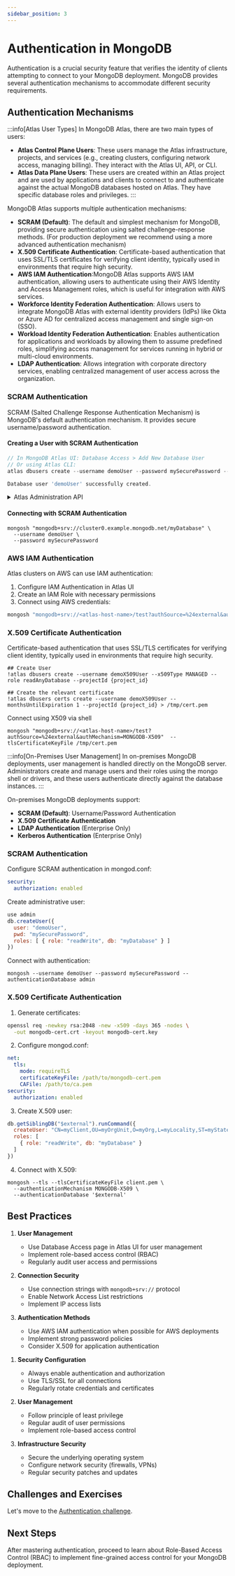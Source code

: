 ```yaml
---
sidebar_position: 3
---
```



# Authentication in MongoDB

Authentication is a crucial security feature that verifies the identity of clients attempting to connect to your MongoDB deployment. MongoDB provides several authentication mechanisms to accommodate different security requirements.

## Authentication Mechanisms

<Tabs groupId="deployments">
<TabItem value="atlas" label="MongoDB Atlas">

:::info[Atlas User Types]
In MongoDB Atlas, there are two main types of users:
- **Atlas Control Plane Users**: These users manage the Atlas infrastructure, projects, and services (e.g., creating clusters, configuring network access, managing billing). They interact with the Atlas UI, API, or CLI.
- **Atlas Data Plane Users**: These users are created within an Atlas project and are used by applications and clients to connect to and authenticate against the actual MongoDB databases hosted on Atlas. They have specific database roles and privileges.
:::

MongoDB Atlas supports multiple authentication mechanisms:

- **SCRAM (Default)**: The default and simplest mechanism for MongoDB, providing secure authentication using salted challenge-response methods. (For production deployment we recommend using a more advanced authentication mechanism)
- **X.509 Certificate Authentication**: Certificate-based authentication that uses SSL/TLS certificates for verifying client identity, typically used in environments that require high security.
- **AWS IAM Authentication**:MongoDB Atlas supports AWS IAM authentication, allowing users to authenticate using their AWS Identity and Access Management roles, which is useful for integration with AWS services.
- **Workforce Identity Federation Authentication**: Allows users to integrate MongoDB Atlas with external identity providers (IdPs) like Okta or Azure AD for centralized access management and single sign-on (SSO).
- **Workload Identity Federation Authentication**: Enables authentication for applications and workloads by allowing them to assume predefined roles, simplifying access management for services running in hybrid or multi-cloud environments.
- **LDAP Authentication**: Allows integration with corporate directory services, enabling centralized management of user access across the organization.

### SCRAM Authentication

SCRAM (Salted Challenge Response Authentication Mechanism) is MongoDB's default authentication mechanism. It provides secure username/password authentication.

#### Creating a User with SCRAM Authentication

```javascript
// In MongoDB Atlas UI: Database Access > Add New Database User
// Or using Atlas CLI:
atlas dbusers create --username demoUser --password mySecurePassword --role readWriteAnyDatabase --projectId 

Database user 'demoUser' successfully created.
```

<details>
<summary> Atlas Administration API</summary>
```
//Use Atlas Admin API
POST /api/atlas/v1.0/groups/{GROUP-ID}/databaseUsers
{
 "databaseName": "admin",
 "username": "demoUser",
 "password": "secure_password",
 "roles": [{
   "roleName": "readWrite",
   "databaseName": "myDatabase"
 }]
}
```
</details>

#### Connecting with SCRAM Authentication

```shell
mongosh "mongodb+srv://cluster0.example.mongodb.net/myDatabase" \
  --username demoUser \
  --password mySecurePassword
```

### AWS IAM Authentication

Atlas clusters on AWS can use IAM authentication:

1. Configure IAM Authentication in Atlas UI
2. Create an IAM Role with necessary permissions
3. Connect using AWS credentials:

```javascript
mongosh "mongodb+srv://<atlas-host-name>/test?authSource=%24external&authMechanism=MONGODB-AWS" --username <access-key-id> --password <secret-key>
```

### X.509 Certificate Authentication

Certificate-based authentication that uses SSL/TLS certificates for verifying client identity, typically used in environments that require high security.

```
## Create User
!atlas dbusers create --username demoX509User --x509Type MANAGED --role readAnyDatabase --projectId {project_id}

## Create the relevant certificate
!atlas dbusers certs create --username demoX509User --monthsUntilExpiration 1 --projectId {project_id} > /tmp/cert.pem
```

Connect using X509 via shell
```
mongosh "mongodb+srv://<atlas-host-name>/test?authSource=%24external&authMechanism=MONGODB-X509"  --tlsCertificateKeyFile /tmp/cert.pem
```


</TabItem>
<TabItem value="onprem" label="On-Premises">

:::info[On-Premises User Management]
In on-premises MongoDB deployments, user management is handled directly on the MongoDB server. Administrators create and manage users and their roles using the mongo shell or drivers, and these users authenticate directly against the database instances.
:::

On-premises MongoDB deployments support:

- **SCRAM (Default)**: Username/Password Authentication
- **X.509 Certificate Authentication**
- **LDAP Authentication** (Enterprise Only)
- **Kerberos Authentication** (Enterprise Only)

### SCRAM Authentication

Configure SCRAM authentication in mongod.conf:

```yaml
security:
  authorization: enabled
```

Create administrative user:

```javascript
use admin
db.createUser({
  user: "demoUser",
  pwd: "mySecurePassword",
  roles: [ { role: "readWrite", db: "myDatabase" } ]
})
```

Connect with authentication:

```shell
mongosh --username demoUser --password mySecurePassword --authenticationDatabase admin
```

### X.509 Certificate Authentication

1. Generate certificates:
```bash
openssl req -newkey rsa:2048 -new -x509 -days 365 -nodes \
  -out mongodb-cert.crt -keyout mongodb-cert.key
```

2. Configure mongod.conf:
```yaml
net:
  tls:
    mode: requireTLS
    certificateKeyFile: /path/to/mongodb-cert.pem
    CAFile: /path/to/ca.pem
security:
  authorization: enabled
```

3. Create X.509 user:
```javascript
db.getSiblingDB("$external").runCommand({
  createUser: "CN=myClient,OU=myOrgUnit,O=myOrg,L=myLocality,ST=myState,C=myCountry",
  roles: [
    { role: "readWrite", db: "myDatabase" }
  ]
})
```

4. Connect with X.509:
```shell
mongosh --tls --tlsCertificateKeyFile client.pem \
  --authenticationMechanism MONGODB-X509 \
  --authenticationDatabase '$external'
```

</TabItem>
</Tabs>

## Best Practices

<Tabs groupId="deployments">
<TabItem value="atlas" label="MongoDB Atlas">

1. **User Management**
   - Use Database Access page in Atlas UI for user management
   - Implement role-based access control (RBAC)
   - Regularly audit user access and permissions

2. **Connection Security**
   - Use connection strings with `mongodb+srv://` protocol
   - Enable Network Access List restrictions
   - Implement IP access lists

3. **Authentication Methods**
   - Use AWS IAM authentication when possible for AWS deployments
   - Implement strong password policies
   - Consider X.509 for application authentication

</TabItem>
<TabItem value="onprem" label="On-Premises">

1. **Security Configuration**
   - Always enable authentication and authorization
   - Use TLS/SSL for all connections
   - Regularly rotate credentials and certificates

2. **User Management**
   - Follow principle of least privilege
   - Regular audit of user permissions
   - Implement role-based access control

3. **Infrastructure Security**
   - Secure the underlying operating system
   - Configure network security (firewalls, VPNs)
   - Regular security patches and updates

</TabItem>
</Tabs>

## Challenges and Exercises

Let's move to the [Authentication challenge](./challenge/authentication).

## Next Steps

After mastering authentication, proceed to learn about Role-Based Access Control (RBAC) to implement fine-grained access control for your MongoDB deployment.
